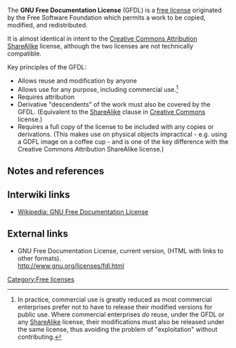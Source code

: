 The '''GNU Free Documentation License''' (GFDL) is a [[free license]] originated by the Free Software Foundation which permits a work to be copied, modified, and redistributed.  

It is almost identical in intent to the [[Creative Commons Attribution ShareAlike]] license, although the two licenses are not technically compatible.

Key principles of the GFDL:
* Allows reuse and modification by anyone
* Allows use for any purpose, including commercial use.<ref>In practice, commercial use is greatly reduced as most commercial enterprises prefer not to have to release their modified versions for public use. Where commercial enterprises ''do'' reuse, under the GFDL or any [[ShareAlike]] license, their modifications must also be released under the same license, thus avoiding the problem of "exploitation" without contributing.</ref>
* Requires attribution
* Derivative "descendents" of the work must also be covered by the GFDL. (Equivalent to the [[ShareAlike]] clause in [[Creative Commons]] license.)
* Requires a full copy of the license to be included with any copies or derivations. (This makes use on physical objects impractical - e.g. using a GDFL image on a coffee cup - and is one of the key difference with the Creative Commons Attribution ShareAlike license.)

== Notes and references ==
{{reflist}}


== Interwiki links ==

* [[Wikipedia: GNU Free Documentation License]]

==External links==

* GNU Free Documentation License, current version, (HTML with links to other formats).<br>http://www.gnu.org/licenses/fdl.html


[[Category:Free licenses]]